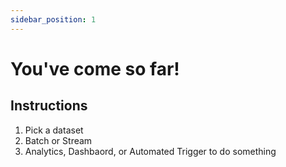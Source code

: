 ```yaml
---
sidebar_position: 1
---
```


# You've come so far!

## Instructions
1. Pick a dataset
2. Batch or Stream
3. Analytics, Dashbaord, or Automated Trigger to do something